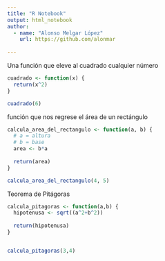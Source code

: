 ```yaml
---
title: "R Notebook"
output: html_notebook
author:
  - name: "Alonso Melgar López"
    url: https://github.com/alonmar
    
---
```


Una función que eleve al cuadrado cualquier número

```r

cuadrado <- function(x) {
  return(x^2)
}

```

```r
cuadrado(6)
```
función que nos regrese el área de un rectángulo

```r
calcula_area_del_rectangulo <- function(a, b) {
  # a = altura
  # b = base
  area <- b*a
  
  return(area)
}
```

```r
calcula_area_del_rectangulo(4, 5)
```

Teorema de Pitágoras

```r
calcula_pitagoras <- function(a,b) {
  hipotenusa <- sqrt((a^2+b^2))
  
  return(hipotenusa)
}


calcula_pitagoras(3,4)
```


